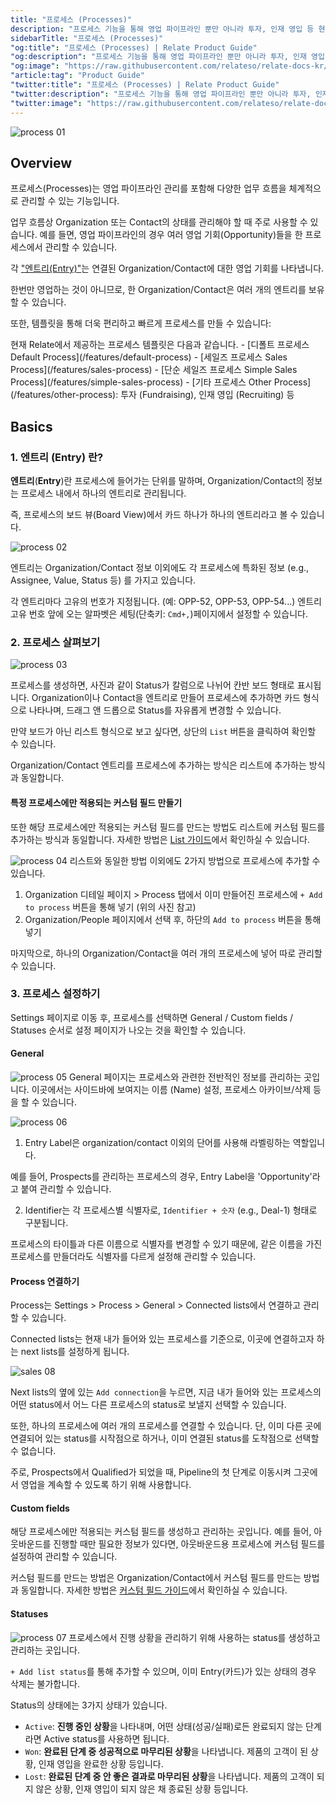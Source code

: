 ```yaml
---
title: "프로세스 (Processes)"
description: "프로세스 기능을 통해 영업 파이프라인 뿐만 아니라 투자, 인재 영입 등 현황을 더 쉽게 관리할 수 있습니다."
sidebarTitle: "프로세스 (Processes)"
"og:title": "프로세스 (Processes) | Relate Product Guide"
"og:description": "프로세스 기능을 통해 영업 파이프라인 뿐만 아니라 투자, 인재 영입 등 현황을 더 쉽게 관리할 수 있습니다."
"og:image": "https://raw.githubusercontent.com/relateso/relate-docs-kr/main/docs/images/relate-main.png"
"article:tag": "Product Guide"
"twitter:title": "프로세스 (Processes) | Relate Product Guide"
"twitter:description": "프로세스 기능을 통해 영업 파이프라인 뿐만 아니라 투자, 인재 영입 등 현황을 더 쉽게 관리할 수 있습니다."
"twitter:image": "https://raw.githubusercontent.com/relateso/relate-docs-kr/main/docs/images/relate-main.png"
---
```

![process 01](/images/features/process-process.png)
## Overview
프로세스(Processes)는 영업 파이프라인 관리를 포함해 다양한 업무 흐름을 체계적으로 관리할 수 있는 기능입니다.

업무 흐름상 Organization 또는 Contact의 상태를 관리해야 할 때 주로 사용할 수 있습니다. 예를 들면, 영업 파이프라인의 경우 여러 영업 기회(Opportunity)들을 한 프로세스에서 관리할 수 있습니다.

각 ["엔트리(Entry)"](/features/processes#1-entry)는 연결된 Organization/Contact에 대한 영업 기회를 나타냅니다.

한번만 영업하는 것이 아니므로, 한 Organization/Contact은 여러 개의 엔트리를 보유할 수 있습니다.

또한, 템플릿을 통해 더욱 편리하고 빠르게 프로세스를 만들 수 있습니다:

<Tip>
현재 Relate에서 제공하는 프로세스 템플릿은 다음과 같습니다.
- [디폴트 프로세스 Default Process](/features/default-process)
- [세일즈 프로세스 Sales Process](/features/sales-process)
- [단순 세일즈 프로세스 Simple Sales Process](/features/simple-sales-process)
- [기타 프로세스 Other Process](/features/other-process): 투자 (Fundraising), 인재 영입 (Recruiting) 등
</Tip>

## Basics
### 1. 엔트리 (Entry) 란?
**엔트리**(**Entry**)란 프로세스에 들어가는 단위를 말하며, Organization/Contact의 정보는 프로세스 내에서 하나의 엔트리로 관리됩니다.

즉, 프로세스의 보드 뷰(Board View)에서 카드 하나가 하나의 엔트리라고 볼 수 있습니다.

![process 02](/images/features/process-entry.png)

엔트리는 Organization/Contact 정보 이외에도 각 프로세스에 특화된 정보 (e.g., Assignee, Value, Status 등) 를 가지고 있습니다.

각 엔트리마다 고유의 번호가 지정됩니다. (예: OPP-52, OPP-53, OPP-54...) 엔트리 고유 번호 앞에 오는 알파벳은 세팅(단축키: `Cmd+,`)페이지에서 설정할 수 있습니다.

### 2. 프로세스 살펴보기

![process 03](/images/features/default-board.png)

프로세스를 생성하면, 사진과 같이 Status가 칼럼으로 나뉘어 칸반 보드 형태로 표시됩니다. Organization이나 Contact을 엔트리로 만들어 프로세스에 추가하면 카드 형식으로 나타나며, 드래그 앤 드롭으로 Status를 자유롭게 변경할 수 있습니다.

만약 보드가 아닌 리스트 형식으로 보고 싶다면, 상단의 `List` 버튼을 클릭하여 확인할 수 있습니다.

Organization/Contact 엔트리를 프로세스에 추가하는 방식은 리스트에 추가하는 방식과 동일합니다.

#### 특정 프로세스에만 적용되는 커스텀 필드 만들기
또한 해당 프로세스에만 적용되는 커스텀 필드를 만드는 방법도 리스트에 커스텀 필드를 추가하는 방식과 동일합니다. 자세한 방법은 [List 가이드](/features/lists)에서 확인하실 수 있습니다.

![process 04](/images/features/default-org-detail.png)
리스트와 동일한 방법 이외에도 2가지 방법으로 프로세스에 추가할 수 있습니다.

1. Organization 디테일 페이지 > Process 탭에서 이미 만들어진 프로세스에 `+ Add to process` 버튼을 통해 넣기 (위의 사진 참고)
2. Organization/People 페이지에서 선택 후, 하단의 `Add to process` 버튼을 통해 넣기

마지막으로, 하나의 Organization/Contact을 여러 개의 프로세스에 넣어 따로 관리할 수 있습니다.

### 3. 프로세스 설정하기
Settings 페이지로 이동 후, 프로세스를 선택하면 General / Custom fields / Statuses 순서로 설정 페이지가 나오는 것을 확인할 수 있습니다.

#### General
![process 05](/images/features/default-general.png)
General 페이지는 프로세스와 관련한 전반적인 정보를 관리하는 곳입니다. 이곳에서는 사이드바에 보여지는 이름 (Name) 설정, 프로세스 아카이브/삭제 등을 할 수 있습니다.

![process 06](/images/features/default-identifier.png)
1. Entry Label은 organization/contact 이외의 단어를 사용해 라벨링하는 역할입니다.

예를 들어, Prospects를 관리하는 프로세스의 경우, Entry Label을 'Opportunity'라고 붙여 관리할 수 있습니다.

2. Identifier는 각 프로세스별 식별자로, `Identifier + 숫자` (e.g., Deal-1) 형태로 구분됩니다.

프로세스의 타이틀과 다른 이름으로 식별자를 변경할 수 있기 때문에, 같은 이름을 가진 프로세스를 만들더라도 식별자를 다르게 설정해 관리할 수 있습니다.

#### Process 연결하기

Process는 Settings > Process > General > Connected lists에서 연결하고 관리할 수 있습니다.

Connected lists는 현재 내가 들어와 있는 프로세스를 기준으로, 이곳에 연결하고자 하는 next lists를 설정하게 됩니다.

![sales 08](/images/features/sales-connected-next.png)

Next lists의 옆에 있는 `Add connection`을 누르면, 지금 내가 들어와 있는 프로세스의 어떤 status에서 어느 다른 프로세스의 status로 보낼지 선택할 수 있습니다.

또한, 하나의 프로세스에 여러 개의 프로세스를 연결할 수 있습니다. 단, 이미 다른 곳에 연결되어 있는 status를 시작점으로 하거나, 이미 연결된 status를 도착점으로 선택할 수 없습니다.

주로, Prospects에서 Qualified가 되었을 때, Pipeline의 첫 단계로 이동시켜 그곳에서 영업을 계속할 수 있도록 하기 위해 사용합니다.

#### Custom fields

해당 프로세스에만 적용되는 커스텀 필드를 생성하고 관리하는 곳입니다. 예를 들어, 아웃바운드를 진행할 때만 필요한 정보가 있다면, 아웃바운드용 프로세스에 커스텀 필드를 설정하여 관리할 수 있습니다.

커스텀 필드를 만드는 방법은 Organization/Contact에서 커스텀 필드를 만드는 방법과 동일합니다. 자세한 방법은 [커스텀 필드 가이드](/features/custom-fields)에서 확인하실 수 있습니다.

#### Statuses

![process 07](/images/features/default-statuses.png)
프로세스에서 진행 상황을 관리하기 위해 사용하는 status를 생성하고 관리하는 곳입니다.

`+ Add list status`를 통해 추가할 수 있으며, 이미 Entry(카드)가 있는 상태의 경우 삭제는 불가합니다.

Status의 상태에는 3가지 상태가 있습니다.
- `Active`: **진행 중인 상황**을 나타내며, 어떤 상태(성공/실패)로든 완료되지 않는 단계라면 Active status를 사용하면 됩니다.
- `Won`: **완료된 단계 중 성공적으로 마무리된 상황**을 나타냅니다. 제품의 고객이 된 상황, 인재 영입을 완료한 상황 등입니다.
- `Lost`: **완료된 단계 중 안 좋은 결과로 마무리된 상황**을 나타냅니다. 제품의 고객이 되지 않은 상황, 인재 영입이 되지 않은 채 종료된 상황 등입니다.